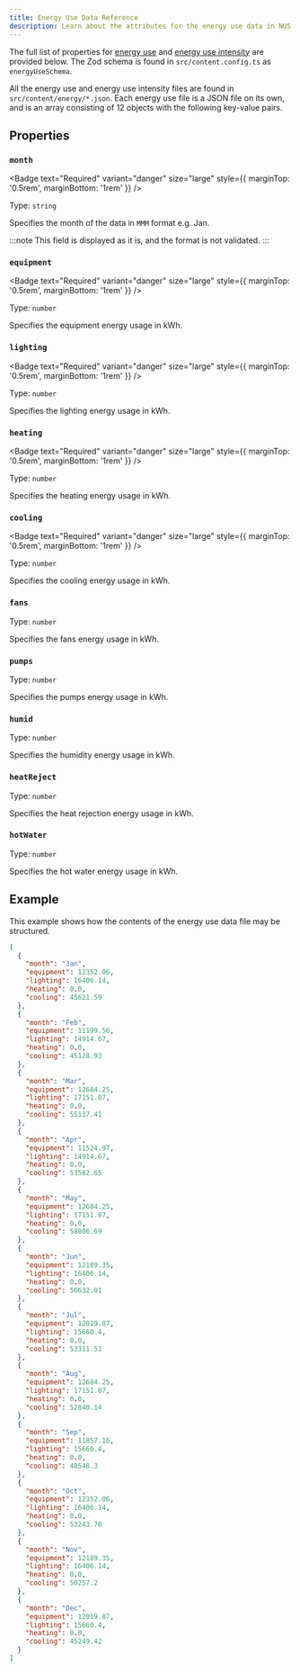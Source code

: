 ```yaml
---
title: Energy Use Data Reference
description: Learn about the attributes for the energy use data in NUS Digital Twin
---
```



The full list of properties for [energy use](/dev-guide/buildings/buildings-reference#energyuse) and [energy use intensity](/dev-guide/buildings/buildings-reference#energyuseintensity) are provided below. The Zod schema is found in `src/content.config.ts` as `energyUseSchema`.

All the energy use and energy use intensity files are found in `src/content/energy/*.json`. Each energy use file is a JSON file on its own, and is an array consisting of 12 objects with the following key-value pairs.

## Properties

### `month`

<Badge text="Required" variant="danger" size="large" style={{ marginTop: '0.5rem', marginBottom: '1rem' }} />

Type: `string`

Specifies the month of the data in `MMM` format e.g. Jan.

:::note
This field is displayed as it is, and the format is not validated.
:::

### `equipment`

<Badge text="Required" variant="danger" size="large" style={{ marginTop: '0.5rem', marginBottom: '1rem' }} />

Type: `number`

Specifies the equipment energy usage in kWh.

### `lighting`

<Badge text="Required" variant="danger" size="large" style={{ marginTop: '0.5rem', marginBottom: '1rem' }} />

Type: `number`

Specifies the lighting energy usage in kWh.

### `heating`

<Badge text="Required" variant="danger" size="large" style={{ marginTop: '0.5rem', marginBottom: '1rem' }} />

Type: `number`

Specifies the heating energy usage in kWh.

### `cooling`

<Badge text="Required" variant="danger" size="large" style={{ marginTop: '0.5rem', marginBottom: '1rem' }} />

Type: `number`

Specifies the cooling energy usage in kWh.

### `fans`

Type: `number`

Specifies the fans energy usage in kWh.

### `pumps`

Type: `number`

Specifies the pumps energy usage in kWh.

### `humid`

Type: `number`

Specifies the humidity energy usage in kWh.

### `heatReject`

Type: `number`

Specifies the heat rejection energy usage in kWh.

### `hotWater`

Type: `number`

Specifies the hot water energy usage in kWh.

## Example

This example shows how the contents of the energy use data file may be structured.

```json
[
  {
    "month": "Jan",
    "equipment": 12352.06,
    "lighting": 16406.14,
    "heating": 0.0,
    "cooling": 45621.59
  },
  {
    "month": "Feb",
    "equipment": 11199.56,
    "lighting": 14914.67,
    "heating": 0.0,
    "cooling": 45128.93
  },
  {
    "month": "Mar",
    "equipment": 12684.25,
    "lighting": 17151.87,
    "heating": 0.0,
    "cooling": 55137.41
  },
  {
    "month": "Apr",
    "equipment": 11524.97,
    "lighting": 14914.67,
    "heating": 0.0,
    "cooling": 53582.65
  },
  {
    "month": "May",
    "equipment": 12684.25,
    "lighting": 17151.87,
    "heating": 0.0,
    "cooling": 58806.69
  },
  {
    "month": "Jun",
    "equipment": 12189.35,
    "lighting": 16406.14,
    "heating": 0.0,
    "cooling": 56632.01
  },
  {
    "month": "Jul",
    "equipment": 12019.87,
    "lighting": 15660.4,
    "heating": 0.0,
    "cooling": 53311.51
  },
  {
    "month": "Aug",
    "equipment": 12684.25,
    "lighting": 17151.87,
    "heating": 0.0,
    "cooling": 52840.14
  },
  {
    "month": "Sep",
    "equipment": 11857.16,
    "lighting": 15660.4,
    "heating": 0.0,
    "cooling": 48548.3
  },
  {
    "month": "Oct",
    "equipment": 12352.06,
    "lighting": 16406.14,
    "heating": 0.0,
    "cooling": 53243.76
  },
  {
    "month": "Nov",
    "equipment": 12189.35,
    "lighting": 16406.14,
    "heating": 0.0,
    "cooling": 50257.2
  },
  {
    "month": "Dec",
    "equipment": 12019.87,
    "lighting": 15660.4,
    "heating": 0.0,
    "cooling": 45249.42
  }
]
```
